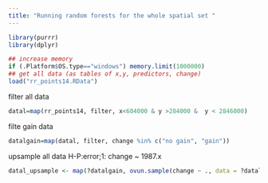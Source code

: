 ```yaml
---
title: "Running random forests for the whole spatial set "
---
```

```r
library(purrr)
library(dplyr)
```

```r
## increase memory
if (.Platform$OS.type=="windows") memory.limit(1000000)
## get all data (as tables of x,y, predictors, change)
load("rr_points14.RData")
```
filter all data
```r
datal=map(rr_points14, filter, x<604000 & y >284000 &  y < 2846000)
```
filte gain data
```r
datalgain=map(datal, filter, change %in% c("no gain", "gain"))
```
upsample all data
H-P:error;1: change ~ 1987.x
```r
datal_upsample <- map(?datalgain, ovun.sample(change ~ ., data = ?datalgain, method = "both", N=1500)$data)

```

